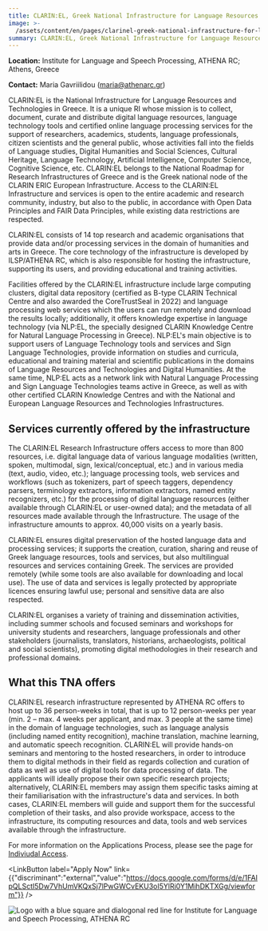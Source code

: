 ```yaml
---
title: CLARIN:EL, Greek National Infrastructure for Language Resources & Technologies
image: >-
  /assets/content/en/pages/clarinel-greek-national-infrastructure-for-language-resources-technologies-hosted-by-institute-for-language-and-speech-processing-athena-rc-athens-greece/image.jpg
summary: CLARIN:EL, Greek National Infrastructure for Language Resources & Technologies
---
```

**Location:** Institute for Language and Speech Processing, ATHENA RC; Athens, Greece

**Contact:** Maria Gavriilidou ([maria@athenarc.gr](mailto:maria@athenarc.gr))

CLARIN:EL is the National Infrastructure for Language Resources and Technologies in Greece. It is a unique RI whose mission is to collect, document, curate and distribute digital language resources, language technology tools and certified online language processing services for the support of researchers, academics, students, language professionals, citizen scientists and the general public, whose activities fall into the fields of Language studies, Digital Humanities and Social Sciences, Cultural Heritage, Language Technology, Artificial Intelligence, Computer Science, Cognitive Science, etc. CLARIN:EL belongs to the National Roadmap for Research Infrastructures of Greece and is the Greek national node of the CLARIN ERIC European Infrastructure. Access to the CLARIN:EL Infrastructure and services is open to the entire academic and research community, industry, but also to the public, in accordance with  Open Data Principles and FAIR Data Principles, while existing data restrictions are respected.

CLARIN:EL consists of 14 top research and academic organisations that provide data and/or processing services in the domain of humanities and arts in Greece. The core technology of the infrastructure is developed by ILSP/ATHENA RC, which is also responsible for hosting the infrastructure, supporting its users, and providing educational and training activities.

Facilities offered by the CLARIN:EL infrastructure include large computing clusters, digital data repository (certified as B-type CLARIN Technical Centre and also awarded the CoreTrustSeal in 2022) and language processing web services which the users can run remotely and download the results locally; additionally, it offers knowledge expertise in language technology (via NLP:EL, the specially designed CLARIN Knowledge Centre for Natural Language Processing in Greece). NLP:EL's main objective is to support users of Language Technology tools and services and Sign Language Technologies, provide information on studies and curricula, educational and training material and scientific publications in the domains of Language Resources and Technologies and Digital Humanities. At the same time, NLP:EL acts as a network link with Natural Language Processing and Sign Language Technologies teams active in Greece, as well as with other certified CLARIN Knowledge Centres and with the National and European Language Resources and Technologies Infrastructures.

## Services currently offered by the infrastructure

The CLARIN:EL Research Infrastructure offers access to more than 800 resources, i.e. digital language data of various language modalities (written, spoken, multimodal, sign, lexical/conceptual, etc.) and in various media (text, audio, video, etc.); language processing tools, web services and workflows (such as tokenizers, part of speech taggers, dependency parsers, terminology extractors, information extractors, named entity recognizers, etc.) for the processing of digital language resources (either available through CLARIN:EL or user-owned data); and the metadata of all resources made available through the Infrastructure. The usage of the infrastructure amounts to approx. 40,000 visits on a yearly basis.

CLARIN:EL ensures digital preservation of the hosted language data and processing services; it supports the creation, curation, sharing and reuse of Greek language resources, tools and services, but also multilingual resources and services containing Greek. The services are provided remotely (while some tools are also available for downloading and local use). The use of data and services is legally protected by appropriate licences ensuring lawful use; personal and sensitive data are also respected.

CLARIN:EL organises a variety of training and dissemination activities, including summer schools and focused seminars and workshops for university students and researchers, language professionals and other stakeholders (journalists, translators, historians, archaeologists, political and social scientists), promoting digital methodologies in their research and professional domains.

## What this TNA offers

CLARIN:EL research infrastructure represented by ATHENA RC offers to host up to 36 person-weeks in total, that is up to 12 person-weeks per year (min. 2 – max. 4 weeks per applicant, and max. 3 people at the same time) in the domain of language technologies, such as language analysis (including named entity recognition), machine translation, machine learning, and automatic speech recognition. CLARIN:EL will provide hands-on seminars and mentoring to the hosted researchers, in order to introduce them to digital methods in their field as regards collection and curation of data as well as use of digital tools for data processing of data. The applicants will ideally propose their own specific research projects; alternatively, CLARIN:EL members may assign them specific tasks aiming at their familiarisation with the infrastructure's data and services. In both cases, CLARIN:EL members will guide and support them for the successful completion of their tasks, and also provide workspace, access to the infrastructure, its computing resources and data, tools and web services available through the infrastructure.

For more information on the Applications Process, please see the page for [Indiviudal Access](https://atrium-research.eu/transnational-access-scheme-application-process-indiviudal-access).&#x20;

<LinkButton label="Apply Now" link={{"discriminant":"external","value":"https://docs.google.com/forms/d/e/1FAIpQLSctI5Dw7VhUmVKQxSj7lPwGWCvEKU3oI5YlRi0Y1MihDKTXGg/viewform"}} />



![Logo with a blue square and dialogonal red line for Institute for Language and Speech Processing, ATHENA RC](/assets/content/en/pages/clarinel-greek-national-infrastructure-for-language-resources-technologies-hosted-by-institute-for-language-and-speech-processing-athena-rc-athens-greece/logo.png)
